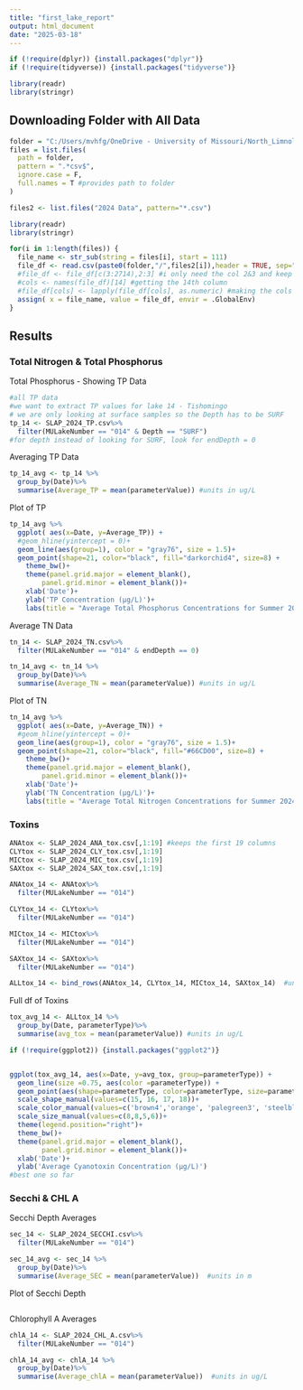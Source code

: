 ```yaml
---
title: "first_lake_report"
output: html_document
date: "2025-03-18"
---
```


```r
if (!require(dplyr)) {install.packages("dplyr")}
if (!require(tidyverse)) {install.packages("tidyverse")}

library(readr)
library(stringr)
```

## Downloading Folder with All Data\
```r
folder = "C:/Users/mvhfg/OneDrive - University of Missouri/North_Limnology/priv_lake_rep/Private_Lake_Reports/2024 Data"
files = list.files(
  path = folder,
  pattern = ".*csv$",
  ignore.case = F,
  full.names = T #provides path to folder
)

files2 <- list.files("2024 Data", pattern="*.csv")

library(readr)
library(stringr)

for(i in 1:length(files)) {
  file_name <- str_sub(string = files[i], start = 111)
  file_df <- read.csv(paste0(folder,"/",files2[i]),header = TRUE, sep=",")
  #file_df <- file_df[c(3:2714),2:3] #i only need the col 2&3 and keep rows 2:2714
  #cols <- names(file_df)[14] #getting the 14th column 
  #file_df[cols] <- lapply(file_df[cols], as.numeric) #making the cols column(s) numeric
  assign( x = file_name, value = file_df, envir = .GlobalEnv)
}
```


## Results

### Total Nitrogen & Total Phosphorus\
Total Phosphorus - Showing TP Data
```r
#all TP data
#we want to extract TP values for lake 14 - Tishomingo
# we are only looking at surface samples so the Depth has to be SURF
tp_14 <- SLAP_2024_TP.csv%>%
  filter(MULakeNumber == "014" & Depth == "SURF")
#for depth instead of looking for SURF, look for endDepth = 0
```

Averaging TP Data
```r
tp_14_avg <- tp_14 %>%
  group_by(Date)%>%
  summarise(Average_TP = mean(parameterValue)) #units in ug/L
```

Plot of TP
```r
tp_14_avg %>%
  ggplot( aes(x=Date, y=Average_TP)) +
  #geom_hline(yintercept = 0)+
  geom_line(aes(group=1), color = "gray76", size = 1.5)+
  geom_point(shape=21, color="black", fill="darkorchid4", size=8) +
    theme_bw()+
    theme(panel.grid.major = element_blank(), 
        panel.grid.minor = element_blank())+
    xlab('Date')+
    ylab('TP Concentration (µg/L)')+
    labs(title = "Average Total Phosphorus Concentrations for Summer 2024")
```


Average TN Data
```r
tn_14 <- SLAP_2024_TN.csv%>%
  filter(MULakeNumber == "014" & endDepth == 0)

tn_14_avg <- tn_14 %>%
  group_by(Date)%>%
  summarise(Average_TN = mean(parameterValue)) #units in ug/L
```

Plot of TN
```r
tn_14_avg %>%
  ggplot( aes(x=Date, y=Average_TN)) +
  #geom_hline(yintercept = 0)+
  geom_line(aes(group=1), color = "gray76", size = 1.5)+
  geom_point(shape=21, color="black", fill="#66CD00", size=8) +
    theme_bw()+
    theme(panel.grid.major = element_blank(), 
        panel.grid.minor = element_blank())+
    xlab('Date')+
    ylab('TN Concentration (µg/L)')+
    labs(title = "Average Total Nitrogen Concentrations for Summer 2024")
```

### Toxins
```r
ANAtox <- SLAP_2024_ANA_tox.csv[,1:19] #keeps the first 19 columns
CLYtox <- SLAP_2024_CLY_tox.csv[,1:19]
MICtox <- SLAP_2024_MIC_tox.csv[,1:19]
SAXtox <- SLAP_2024_SAX_tox.csv[,1:19]

ANAtox_14 <- ANAtox%>%
  filter(MULakeNumber == "014")

CLYtox_14 <- CLYtox%>%
  filter(MULakeNumber == "014")

MICtox_14 <- MICtox%>%
  filter(MULakeNumber == "014")

SAXtox_14 <- SAXtox%>%
  filter(MULakeNumber == "014")

ALLtox_14 <- bind_rows(ANAtox_14, CLYtox_14, MICtox_14, SAXtox_14)  #units in ug/L
```

Full df of Toxins
```r
tox_avg_14 <- ALLtox_14 %>%
  group_by(Date, parameterType)%>%
  summarise(avg_tox = mean(parameterValue)) #units in ug/L

if (!require(ggplot2)) {install.packages("ggplot2")}


ggplot(tox_avg_14, aes(x=Date, y=avg_tox, group=parameterType)) +
  geom_line(size =0.75, aes(color =parameterType)) +
  geom_point(aes(shape=parameterType, color=parameterType, size=parameterType))+
  scale_shape_manual(values=c(15, 16, 17, 18))+
  scale_color_manual(values=c('brown4','orange', 'palegreen3', 'steelblue'))+
  scale_size_manual(values=c(8,8,5,6))+
  theme(legend.position="right")+
  theme_bw()+
  theme(panel.grid.major = element_blank(), 
        panel.grid.minor = element_blank())+
  xlab('Date')+
  ylab('Average Cyanotoxin Concentration (µg/L)') 
#best one so far
```

### Secchi & CHL A

Secchi Depth Averages
```r
sec_14 <- SLAP_2024_SECCHI.csv%>%
  filter(MULakeNumber == "014")

sec_14_avg <- sec_14 %>%
  group_by(Date)%>%
  summarise(Average_SEC = mean(parameterValue))  #units in m
```

Plot of Secchi Depth
```r

```


Chlorophyll A Averages
```r
chlA_14 <- SLAP_2024_CHL_A.csv%>%
  filter(MULakeNumber == "014")

chlA_14_avg <- chlA_14 %>%
  group_by(Date)%>%
  summarise(Average_chlA = mean(parameterValue))  #units in ug/L
```


